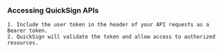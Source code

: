 ### Accessing QuickSign APIs
    1. Include the user token in the header of your API requests as a Bearer token.
    2. QuickSign will validate the token and allow access to authorized resources.